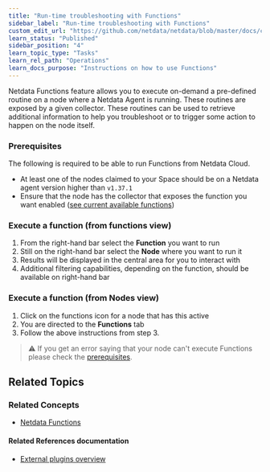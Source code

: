 ```yaml
---
title: "Run-time troubleshooting with Functions"
sidebar_label: "Run-time troubleshooting with Functions"
custom_edit_url: "https://github.com/netdata/netdata/blob/master/docs/cloud/runtime-troubleshooting-with-functions.md"
learn_status: "Published"
sidebar_position: "4"
learn_topic_type: "Tasks"
learn_rel_path: "Operations"
learn_docs_purpose: "Instructions on how to use Functions"
---
```


Netdata Functions feature allows you to execute on-demand a pre-defined routine on a node where a Netdata Agent is running. These routines are exposed by a given collector. 
These routines can be used to retrieve additional information to help you troubleshoot or to trigger some action to happen on the node itself.


### Prerequisites

The following is required to be able to run Functions from Netdata Cloud.
* At least one of the nodes claimed to your Space should be on a Netdata agent version higher than `v1.37.1`
* Ensure that the node has the collector that exposes the function you want enabled ([see current available functions](/docs/nightly/concepts/netdata-functions#what-functions-are-currently-available))

### Execute a function (from functions view)

1. From the right-hand bar select the **Function** you want to run
2. Still on the right-hand bar select the **Node** where you want to run it
3. Results will be displayed in the central area for you to interact with
4. Additional filtering capabilities, depending on the function, should be available on right-hand bar

### Execute a function (from Nodes view)

1. Click on the functions icon for a node that has this active
2. You are directed to the **Functions** tab
3. Follow the above instructions from step 3.

> ⚠️ If you get an error saying that your node can't execute Functions please check the [prerequisites](#prerequisites).

## Related Topics

### **Related Concepts**
- [Netdata Functions](/docs/nightly/concepts/netdata-functions)

#### Related References documentation
- [External plugins overview](/docs/nightly/developers/external-plugins-overview#function)
